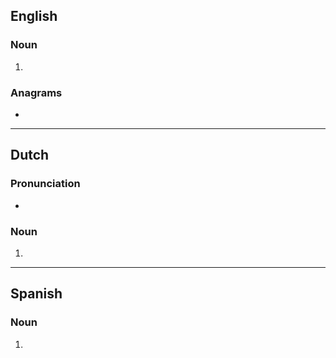 {{also|débutantes|debûtantes}}
==English==

===Noun===
{{head|en|noun form}}

# {{plural of|en|debutante}}

===Anagrams===
* {{anagrams|en|a=abdeensttu|subdentate}}

----

==Dutch==

===Pronunciation===
* {{audio|nl|Nl-debutantes.ogg|Audio}}

===Noun===
{{head|nl|noun plural form}}

# {{plural of|nl|debutante}}

----

==Spanish==

===Noun===
{{head|es|noun form}}

# {{plural of|es|debutante}}